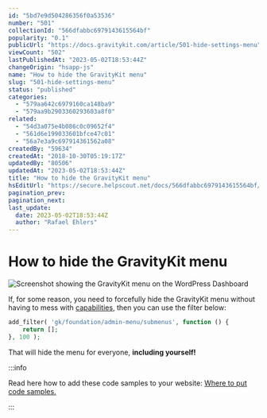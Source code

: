 ```yaml
---
id: "5bd7e9d504286356f0a53536"
number: "501"
collectionId: "566dfabbc6979143615564bf"
popularity: "0.1"
publicUrl: "https://docs.gravitykit.com/article/501-hide-settings-menu"
viewCount: "502"
lastPublishedAt: "2023-05-02T18:53:44Z"
changeOrigin: "hsapp-js"
name: "How to hide the GravityKit menu"
slug: "501-hide-settings-menu"
status: "published"
categories: 
  - "579aa642c6979160ca148ba9"
  - "579aa9b2903360293603a8f0"
related: 
  - "54d3a075e4b086c0c09652f4"
  - "561d6e199033601bfce47c01"
  - "56a7e3a9c697914361562a08"
createdBy: "59634"
createdAt: "2018-10-30T05:19:17Z"
updatedBy: "80506"
updatedAt: "2023-05-02T18:53:44Z"
title: "How to hide the GravityKit menu"
hsEditUrl: "https://secure.helpscout.net/docs/566dfabbc6979143615564bf/article/5bd7e9d504286356f0a53536"
pagination_prev: 
pagination_next: 
last_update:
  date: 2023-05-02T18:53:44Z
  author: "Rafael Ehlers"
---
```


# How to hide the GravityKit menu

![Screenshot showing the GravityKit menu on the WordPress Dashboard](https://s3.amazonaws.com/helpscout.net/docs/assets/54c58489e4b051242988532c/images/64515b9f40ac037159fb1e71/file-UMJOfAm3hF.png)

If, for some reason, you need to forcefully hide the GravityKit menu without having to mess with [capabilities](https://docs.gravitykit.com/article/311-gravityview-capabilities), then you can use the filter below:

```php
add_filter( 'gk/foundation/admin-menu/submenus', function () {
	return [];
}, 100 );
```

That will hide the menu for everyone, **including yourself!**


:::info

Read here how to add these code samples to your website: [Where to put code samples.](https://docs.gravitykit.com/article/210-where-to-put-code-samples)

:::

 